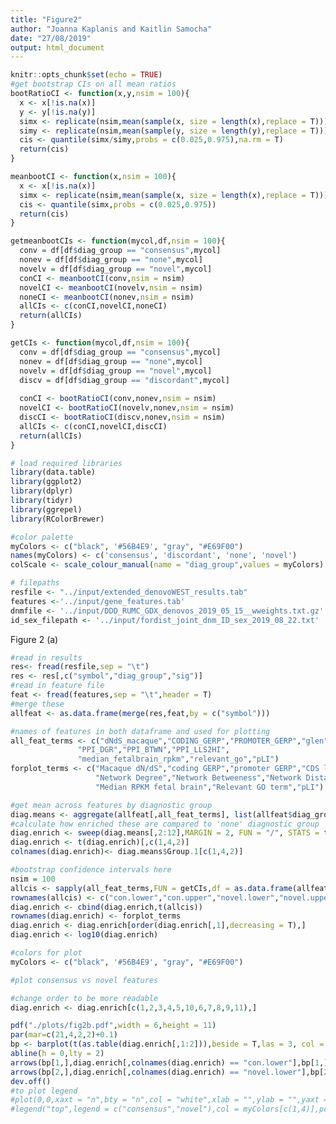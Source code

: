```yaml
---
title: "Figure2"
author: "Joanna Kaplanis and Kaitlin Samocha"
date: "27/08/2019"
output: html_document
---
```


```r
knitr::opts_chunk$set(echo = TRUE)
#get bootstrap CIs on all mean ratios
bootRatioCI <- function(x,y,nsim = 100){
  x <- x[!is.na(x)]
  y <- y[!is.na(y)]
  simx <- replicate(nsim,mean(sample(x, size = length(x),replace = T)))
  simy <- replicate(nsim,mean(sample(y, size = length(y),replace = T)))
  cis <- quantile(simx/simy,probs = c(0.025,0.975),na.rm = T)
  return(cis)
}

meanbootCI <- function(x,nsim = 100){
  x <- x[!is.na(x)]
  simx <- replicate(nsim,mean(sample(x, size = length(x),replace = T)))
  cis <- quantile(simx,probs = c(0.025,0.975))
  return(cis)
}

getmeanbootCIs <- function(mycol,df,nsim = 100){
  conv = df[df$diag_group == "consensus",mycol]
  nonev = df[df$diag_group == "none",mycol]
  novelv = df[df$diag_group == "novel",mycol]
  conCI <- meanbootCI(conv,nsim = nsim)
  novelCI <- meanbootCI(novelv,nsim = nsim)
  noneCI <- meanbootCI(nonev,nsim = nsim)
  allCIs <- c(conCI,novelCI,noneCI)
  return(allCIs)
}

getCIs <- function(mycol,df,nsim = 100){
  conv = df[df$diag_group == "consensus",mycol]
  nonev = df[df$diag_group == "none",mycol]
  novelv = df[df$diag_group == "novel",mycol]
  discv = df[df$diag_group == "discordant",mycol]
  
  conCI <- bootRatioCI(conv,nonev,nsim = nsim)
  novelCI <- bootRatioCI(novelv,nonev,nsim = nsim)
  discCI <- bootRatioCI(discv,nonev,nsim = nsim)
  allCIs <- c(conCI,novelCI,discCI)
  return(allCIs)
}
```

```r
# load required libraries
library(data.table)
library(ggplot2)
library(dplyr)
library(tidyr)
library(ggrepel)
library(RColorBrewer)

#color palette 
myColors <- c("black", '#56B4E9', "gray", "#E69F00")
names(myColors) <- c('consensus', 'discordant', 'none', 'novel')
colScale <- scale_colour_manual(name = "diag_group",values = myColors)

# filepaths
resfile <- "../input/extended_denovoWEST_results.tab"
features <-'../input/gene_features.tab'
dnmfile <- '../input/DDD_RUMC_GDX_denovos_2019_05_15__wweights.txt.gz'
id_sex_filepath <- '../input/fordist_joint_dnm_ID_sex_2019_08_22.txt'
```

Figure 2 (a)
```r
#read in results
res<- fread(resfile,sep = "\t")
res <- res[,c("symbol","diag_group","sig")]
#read in feature file
feat <- fread(features,sep = "\t",header = T)
#merge these
allfeat <- as.data.frame(merge(res,feat,by = c("symbol")))

#names of features in both dataframe and used for plotting
all_feat_terms <- c("dNdS_macaque","CODING_GERP","PROMOTER_GERP","glen","cancer_gene",
               "PPI_DGR","PPI_BTWN","PPI_LLS2HI",
               "median_fetalbrain_rpkm","relevant_go","pLI")
forplot_terms <- c("Macaque dN/dS","coding GERP","promoter GERP","CDS length","Somatic Driver Gene",
                   "Network Degree","Network Betweeness","Network Distance to consensus DD gene",
                   "Median RPKM fetal brain","Relevant GO term","pLI")

#get mean across features by diagnostic group
diag.means <- aggregate(allfeat[,all_feat_terms], list(allfeat$diag_group), mean,na.rm = T)
#calculate how enriched these are compared to 'none' diagnostic group
diag.enrich <- sweep(diag.means[,2:12],MARGIN = 2, FUN = "/", STATS = t(diag.means[3,2:12]))
diag.enrich <- t(diag.enrich)[,c(1,4,2)]
colnames(diag.enrich)<- diag.means$Group.1[c(1,4,2)]

#bootstrap confidence intervals here
nsim = 100
allcis <- sapply(all_feat_terms,FUN = getCIs,df = as.data.frame(allfeat),nsim = nsim)
rownames(allcis) <- c("con.lower","con.upper","novel.lower","novel.upper","disc.lower","disc.upper")
diag.enrich <- cbind(diag.enrich,t(allcis))
rownames(diag.enrich) <- forplot_terms
diag.enrich <- diag.enrich[order(diag.enrich[,1],decreasing = T),]
diag.enrich <- log10(diag.enrich)

#colors for plot
myColors <- c("black", '#56B4E9', "gray", "#E69F00")

#plot consensus vs novel features

#change order to be more readable
diag.enrich <- diag.enrich[c(1,2,3,4,5,10,6,7,8,9,11),]

pdf("./plots/fig2b.pdf",width = 6,height = 11)
par(mar=c(21,4,2,2)+0.1)
bp <- barplot(t(as.table(diag.enrich[,1:2])),beside = T,las = 3, col = myColors[c(1,4)],ylab = "Log10(Mean in Diagnostic group/Mean in non-DD genes)",ylim = c(min(diag.enrich),max(diag.enrich)),border = NA,cex.axis = 1.2,cex.lab = 1.4,cex.names = 1.2)
abline(h = 0,lty = 2)
arrows(bp[1,],diag.enrich[,colnames(diag.enrich) == "con.lower"],bp[1,],diag.enrich[,colnames(diag.enrich) == "con.upper"],length = 0,col = "grey")
arrows(bp[2,],diag.enrich[,colnames(diag.enrich) == "novel.lower"],bp[2,],diag.enrich[,colnames(diag.enrich) == "novel.upper"],length = 0,col = "grey")
dev.off()
#to plot legend
#plot(0,0,xaxt = "n",bty = "n",col = "white",xlab = "",ylab = "",yaxt = "n")
#legend("top",legend = c("consensus","novel"),col = myColors[c(1,4)],pch = 15, border = NA,bty = "n",horiz = F, #inset=c(-0.2,0),xpd=TRUE)
```
